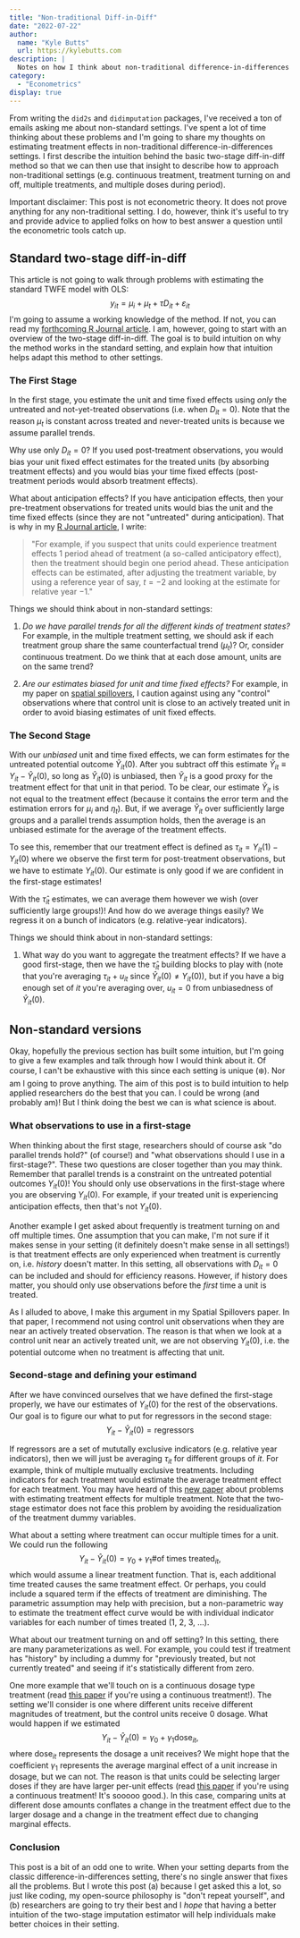 ```yaml
---
title: "Non-traditional Diff-in-Diff"
date: "2022-07-22"
author:
  name: "Kyle Butts"
  url: https://kylebutts.com
description: |
  Notes on how I think about non-traditional difference-in-differences settings. I first describe the intuition behind the basic two-stage diff-in-diff method and then use that insight to describe how to approach non-traditional settings (e.g. continuous treatment, treatment turning on and off, and multiple doses during period)
category: 
  - "Econometrics"
display: true
---
```



From writing the `did2s` and `didimputation` packages, I've received a ton of emails asking me about non-standard settings. I've spent a lot of time thinking about these problems and I'm going to share my thoughts on estimating treatment effects in non-traditional difference-in-differences settings. I first describe the intuition behind the basic two-stage diff-in-diff method so that we can then use that insight to describe how to approach non-traditional settings (e.g. continuous treatment, treatment turning on and off, multiple treatments, and multiple doses during period).

<Color ruby>Important disclaimer:</Color> This post is not econometric theory. It does not prove anything for any non-traditional setting. I do, however, think it's useful to try and provide advice to applied folks on how to best answer a question until the econometric tools catch up.

## Standard two-stage diff-in-diff

This article is not going to walk through problems with estimating the standard TWFE model with OLS:
$$
y_{it} = \mu_i + \mu_t + \tau D_{it} + \varepsilon_{it}
$$
I'm going to assume a working knowledge of the method. If not, you can read my [forthcoming R Journal article](https://arxiv.org/abs/2109.05913). I am, however, going to start with an overview of the two-stage diff-in-diff. The goal is to build intuition on why the method works in the standard setting, and explain how that intuition helps adapt this method to other settings. 

### The First Stage

In the first stage, you estimate the unit and time fixed effects using *only* the untreated and not-yet-treated observations (i.e. when $D_{it} = 0$). Note that the reason $\mu_t$ is constant across treated and never-treated units is because we assume parallel trends.
 
Why use only $D_{it} = 0$? If you used post-treatment observations, you would bias your unit fixed effect estimates for the treated units (by absorbing treatment effects) and you would bias your time fixed effects (post-treatment periods would absorb treatment effects). 

What about anticipation effects? If you have anticipation effects, then your pre-treatment observations for treated units would bias the unit and the time fixed effects (since they are not "untreated" during anticipation). That is why in my [R Journal article](https://arxiv.org/pdf/2109.05913.pdf), I write:
> "For example, if you suspect that units could experience treatment effects 1 period ahead of treatment (a so-called anticipatory effect), then the treatment should begin one period ahead. These anticipation effects can be estimated, after adjusting the treatment variable, by using a reference year of say, $t = -2$ and looking at the estimate for relative year $-1$."

Things we should think about in non-standard settings:

1. *Do we have parallel trends for all the different kinds of treatment states?* For example, in the multiple treatment setting, we should ask if each treatment group share the same counterfactual trend $(\mu_t)$? Or, consider continuous treatment. Do we think that at each dose amount, units are on the same trend?

2. *Are our estimates biased for unit and time fixed effects?* For example, in my paper on [spatial spillovers](https://arxiv.org/abs/2105.03737), I caution against using any "control" observations where that control unit is close to an actively treated unit in order to avoid biasing estimates of unit fixed effects. 




### The Second Stage

With our *unbiased* unit and time fixed effects, we can form estimates for the untreated potential outcome $\hat{Y}_{it}(0)$. After you subtract off this estimate $\tilde{Y}_{it} \equiv Y_{it} - \hat{Y}_{it}(0)$, so long as $\hat{Y}_{it}(0)$ is unbiased, then $\tilde{Y}_{it}$ is a good proxy for the treatment effect for that unit in that period. To be clear, our estimate $\tilde{Y}_{it}$ is not equal to the treatment effect (because it contains the error term and the estimation errors for $\mu_i$ and $\eta_t$). But, if we average $\tilde{Y}_{it}$ over sufficiently large groups and a parallel trends assumption holds, then the average is an unbiased estimate for the average of the treatment effects.

To see this, remember that our treatment effect is defined as $\tau_{it} = Y_{it}(1) - Y_{it}(0)$ where we observe the first term for post-treatment observations, but we have to estimate $Y_{it}(0)$. Our estimate is only good if we are confident in the first-stage estimates!

With the $\hat{\tau}_{it}$ estimates, we can average them however we wish (over sufficiently large groups!)! And how do we average things easily? We regress it on a bunch of indicators (e.g. relative-year indicators). 

Things we should think about in non-standard settings:

1. What way do you want to aggregate the treatment effects? If we have a good first-stage, then we have the $\hat{\tau}_{it}$ building blocks to play with (note that you're averaging $\tau_{it} + u_{it}$ since $\hat{Y}_{it}(0) \neq Y_{it}(0)$), but if you have a big enough set of $it$ you're averaging over, $u_{it} = 0$ from unbiasedness of $\hat{Y}_{it}(0)$.


## Non-standard versions

Okay, hopefully the previous section has built some intuition, but I'm going to give a few examples and talk through how I would think about it. Of course, I can't be exhaustive with this since each setting is unique (❄️). Nor am I going to prove anything. The aim of this post is to build intuition to help applied researchers do the best that you can. I could be wrong (and probably am)! But I think doing the best we can is what science is about.

### What observations to use in a first-stage

When thinking about the first stage, researchers should of course ask "do parallel trends hold?" (of course!) and "what observations should I use in a first-stage?". These two questions are closer together than you may think. Remember that parallel trends is a constraint on the untreated potential outcomes $Y_{it}(0)$! You should only use observations in the first-stage where you are observing $Y_{it}(0)$. For example, if your treated unit is experiencing anticipation effects, then that's not $Y_{it}(0)$. 

Another example I get asked about frequently is treatment turning on and off multiple times. One assumption that you can make, I'm not sure if it makes sense in your setting (it definitely doesn't make sense in all settings!) is that treatment effects are only experienced when treatment is currently on, i.e. *history* doesn't matter. In this setting, all observations with $D_{it} = 0$ can be included and should for efficiency reasons. However, if history does matter, you should only use observations before the *first* time a unit is treated. 

As I alluded to above, I make this argument in my Spatial Spillovers paper. In that paper, I recommend not using control unit observations when they are near an actively treated observation. The reason is that when we look at a control unit near an actively treated unit, we are not observing $Y_{it}(0)$, i.e. the potential outcome when no treatment is affecting that unit. 

### Second-stage and defining your estimand

After we have convinced ourselves that we have defined the first-stage properly, we have our estimates of $Y_{it}(0)$ for the rest of the observations. Our goal is to figure our what to put for regressors in the second stage:
$$
Y_{it} - \hat{Y}_{it}(0) = \text{regressors}
$$

If regressors are a set of mututally exclusive indicators (e.g. relative year indicators), then we will just be averaging $\tau_{it}$ for different groups of $it$. For example, think of multiple mutually exclusive treatments. Including indicators for each treatment would estimate the average treatment effect for each treatment. You may have heard of this [new paper](https://arxiv.org/abs/2106.05024) about problems with estimating treatment effects for multiple treatment. Note that the two-stage estimator does not face this problem by avoiding the residualization of the treatment dummy variables. 

What about a setting where treatment can occur multiple times for a unit. We could run the following 
$$
Y_{it} - \hat{Y}_{it}(0) = \gamma_0 + \gamma_1 \# \text{of times treated}_{it},
$$
which would assume a linear treatment function. That is, each additional time treated causes the same treatment effect. Or perhaps, you could include a squared term if the effects of treatment are diminishing. The parametric assumption may help with precision, but a non-parametric way to estimate the treatment effect curve would be with individual indicator variables for each number of times treated (1, 2, 3, ...). 

What about our treatment turning on and off setting? In this setting, there are many parameterizations as well. For example, you could test if treatment has "history" by including a dummy for "previously treated, but not currently treated" and seeing if it's statistically different from zero. 

One more example that we'll touch on is a continuous dosage type treatment (read [this paper](https://arxiv.org/abs/2107.02637) if you're using a continuous treatment!). The setting we'll consider is one where different units receive different magnitudes of treatment, but the control units receive 0 dosage. What would happen if we estimated
$$
Y_{it} - \hat{Y}_{it}(0) = \gamma_0 + \gamma_1 \text{dose}_{it} ,
$$
where $\text{dose}_{it}$ represents the dosage a unit receives? We might hope that the coefficient $\gamma_1$ represents the average marginal effect of a unit increase in dosage, but we can not. The reason is that units could be selecting larger doses if they are have larger per-unit effects (read [this paper](https://arxiv.org/abs/2107.02637) if you're using a continuous treatment! It's sooooo good.). In this case, comparing units at different dose amounts conflates a change in the treatment effect due to the larger dosage and a change in the treatment effect due to changing marginal effects.


### Conclusion

This post is a bit of an odd one to write. When your setting departs from the classic difference-in-differences setting, there's no single answer that fixes all the problems. But I wrote this post (a) because I get asked this a lot, so just like coding, my open-source philosophy is "don't repeat yourself", and (b) researchers are going to try their best and I *hope* that having a better intuition of the two-stage imputation estimator will help individuals make better choices in their setting. 




